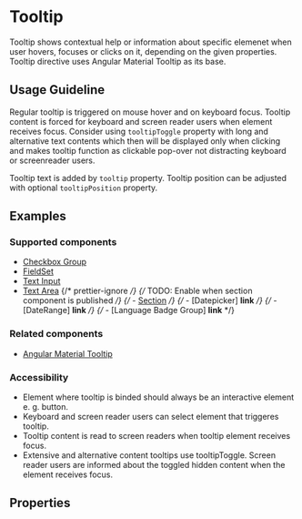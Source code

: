 
<Meta title="Directives/Tooltip" />

# Tooltip

Tooltip shows contextual help or information about specific elemenet when user hovers, focuses or clicks on it, depending on the given properties.
Tooltip directive uses Angular Material Tooltip as its base.

## Usage Guideline

Regular tooltip is triggered on mouse hover and on keyboard focus. Tooltip content is forced for keyboard and screen reader users when element receives focus.
Consider using `tooltipToggle` property with long and alternative text contents which then will be displayed only when clicking and makes tooltip function as clickable pop-over not distracting keyboard or screenreader users.

Tooltip text is added by `tooltip` property. Tooltip position can be adjusted with optional `tooltipPosition` property.

## Examples

<Canvas of={TooltipStories.Example}></Canvas>

### Supported components

- [Checkbox Group](/docs/components-form-checkbox-group--documentation)
- [FieldSet](/docs/components-form-field-set--documentation)
- [Text Input](/docs/components-form-text-input--documentation)
- [Text Area](/docs/components-form-text-area--documentation)
  {/* prettier-ignore */}
  {/* TODO: Enable when section component is published */}
  {/* - [Section](/docs/components-section--documentation) */}
  {/* - [Datepicker] **link** */}
  {/* - [DateRange] **link** */}
  {/* - [Language Badge Group] **link** */}

### Related components

- [Angular Material Tooltip](https://material.angular.io/components/tooltip/overview)

### Accessibility

- Element where tooltip is binded should always be an interactive element e. g. button.
- Keyboard and screen reader users can select element that triggeres tooltip.
- Tooltip content is read to screen readers when tooltip element receives focus.
- Extensive and alternative content tooltips use tooltipToggle. Screen reader users are informed about the toggled hidden content when the element receives focus.

## Properties

<ArgTypes of={TooltipDirective} exclude={tooltipExclude} />
